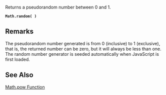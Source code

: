 Returns a pseudorandom number between 0 and 1.

 '''Math.random( ) '''
==Remarks==
The pseudorandom number generated is from 0 (inclusive) to 1 (exclusive), that is, the returned number can be zero, but it will always be less than one. The random number generator is seeded automatically when JavaScript is first loaded.


==See Also==

              
[[javascript/Math/pow|Math.pow Function]]
